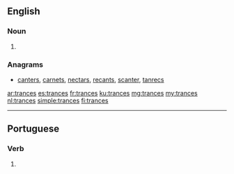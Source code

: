 ==English==

===Noun===
{{head|en|plural}}

# {{plural of|trance|lang=en}}

===Anagrams===
* [[canters#English|canters]], [[carnets#English|carnets]], [[nectars#English|nectars]], [[recants#English|recants]], [[scanter#English|scanter]], [[tanrecs#English|tanrecs]]

[[ar:trances]]
[[es:trances]]
[[fr:trances]]
[[ku:trances]]
[[mg:trances]]
[[my:trances]]
[[nl:trances]]
[[simple:trances]]
[[fi:trances]]

----
==Portuguese==

===Verb===
{{pt-verb-form}}
# {{pt-verb-form-of|trançar}}
{{rfc-auto}}